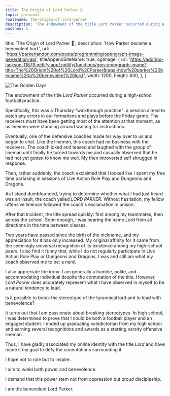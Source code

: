 ```yaml
---
title: The Origin of Lord Parker 👑
topic: personal
routename: the-origin-of-lord-parker
description: 'The endowment of the title Lord Parker occurred during a high-school football practice...'
postnum: 1
---
```



  title: 'The Origin of Lord Parker 👑',
  description: 'How Parker became a benevolent lord.',
  url:
    'https://parkerlandon.com/posts/programming/opengraph-image-generation-api',
  titleAppendSiteName: true,
  ogImage: {
    url:
      'https://adoring-jackson-1187ff.netlify.app/.netlify/functions/gen-opengraph-image?title=The%20Origin%20of%20Lord%20Parker&tags=how%20parker%20became%20a%20benevolent%20lord.',
    width: 1200,
    height: 630,
  },
}

<Image
  src="/images/posts/the-origin-of-lord-parker.png"
  alt="The Golden Days"
  width={1280}
  height={720}
  layout="responsive"
/>

The endowment of the title _Lord Parker_ occurred during a high-school football practice.

Specifically, this was a Thursday "walkthrough practice": a session aimed to patch any errors in our formations and plays before the Friday game. The receivers must have been getting most of the attention at that moment, as us linemen were standing around waiting for instructions.

Eventually, one of the defensive coaches made his way over to us and began to chat. Like the linemen, this coach had no business with the receivers. The coach joked and teased and laughed with the group of lineman until finally he turned towards me and casually observed that he had not yet gotten to know me well. My then introverted self shrugged in response.

Then, rather suddenly, the coach exclaimed that I looked like I spent my free time partaking in sessions of Live Action Role Play and Dungeons and Dragons.

As I stood dumbfounded, trying to determine whether what I had just heard was an insult, the coach yelled _LORD PARKER_. Without hesitation, my fellow offensive lineman followed the coach's exclamation in unison.

After that incident, the title spread quickly: first among my teammates, then across the school. Soon enough, I was hearing the name _Lord_ from all directions in the time between classes.

Two years have passed since the birth of the nickname, and my appreciation for it has only increased. My original affinity for it came from the seemingly universal recognition of its existence among my high-school peers. I also find it funny that, while I do not regularly participate in Live Action Role Play or Dungeons and Dragons, I was and still am what my coach observed me to be: a nerd.

I also appreciate the irony: I am generally a humble, polite, and accommodating individual despite the connotation of the title. However, _Lord Parker_ does accurately represent what I have observed in myself to be a natural tendency to lead.

Is it possible to break the stereotype of the tyrannical lord and to lead with benevolence?

It turns out that I am passionate about breaking stereotypes. In high school, I was determined to prove that I could be both a football player and an engaged student. I ended up graduating valedictorian from my high school and earning several recognitions and awards as a starting varsity offensive lineman.

Thus, I have gladly associated my online identity with the title _Lord_ and have made it my goal to defy the connotations surrounding it.

I hope not to rule but to inspire.

I aim to wield both power and benevolence.

I demand that this power stem not from oppression but proud discipleship.

I am the benevolent Lord Parker.


